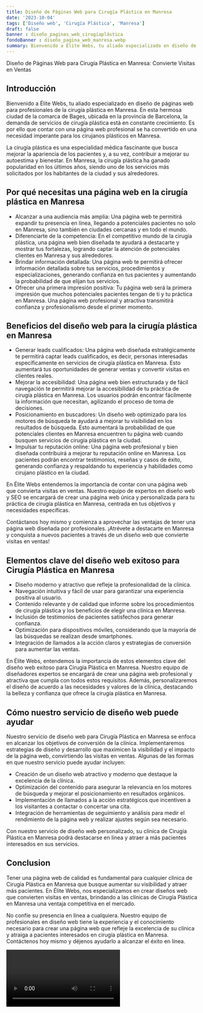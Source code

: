 ```yaml
---
title: Diseño de Páginas Web para Cirugía Plástica en Manresa
date: '2023-10-04'
tags: ['Diseño web', 'Cirugía Plástica', 'Manresa']
draft: false
banner : diseño_paginas_web_cirugíaplástica
fondoBanner : diseño_pagina_web_manresa.webp
summary: Bienvenido a Élite Webs, tu aliado especializado en diseño de páginas web para profesionales de la cirugía plástica en Manresa. En esta hermosa ciudad de la comarca de Bages, ubicada en la provincia de Barcelona, la demanda de servicios de cirugía plástica está en constante crecimiento. Es por ello que contar con una página web profesional se ha convertido en una necesidad imperante para los cirujanos plásticos en Manresa.
---
```


Diseño de Páginas Web para Cirugía Plástica en Manresa: Convierte Visitas en Ventas

## Introducción

Bienvenido a Élite Webs, tu aliado especializado en diseño de páginas web para profesionales de la cirugía plástica en Manresa. En esta hermosa ciudad de la comarca de Bages, ubicada en la provincia de Barcelona, la demanda de servicios de cirugía plástica está en constante crecimiento. Es por ello que contar con una página web profesional se ha convertido en una necesidad imperante para los cirujanos plásticos en Manresa.

La cirugía plástica es una especialidad médica fascinante que busca mejorar la apariencia de los pacientes y, a su vez, contribuir a mejorar su autoestima y bienestar. En Manresa, la cirugía plástica ha ganado popularidad en los últimos años, siendo uno de los servicios más solicitados por los habitantes de la ciudad y sus alrededores.

## Por qué necesitas una página web en la cirugía plástica en Manresa

- Alcanzar a una audiencia más amplia: Una página web te permitirá expandir tu presencia en línea, llegando a potenciales pacientes no solo en Manresa, sino también en ciudades cercanas y en todo el mundo. 
- Diferenciarte de la competencia: En el competitivo mundo de la cirugía plástica, una página web bien diseñada te ayudará a destacarte y mostrar tus fortalezas, logrando captar la atención de potenciales clientes en Manresa y sus alrededores.
- Brindar información detallada: Una página web te permitirá ofrecer información detallada sobre tus servicios, procedimientos y especializaciones, generando confianza en tus pacientes y aumentando la probabilidad de que elijan tus servicios.
- Ofrecer una primera impresión positiva: Tu página web será la primera impresión que muchos potenciales pacientes tengan de ti y tu práctica en Manresa. Una página web profesional y atractiva transmitirá confianza y profesionalismo desde el primer momento.

## Beneficios del diseño web para la cirugía plástica en Manresa

- Generar leads cualificados: Una página web diseñada estratégicamente te permitirá captar leads cualificados, es decir, personas interesadas específicamente en servicios de cirugía plástica en Manresa. Esto aumentará tus oportunidades de generar ventas y convertir visitas en clientes reales.
- Mejorar la accesibilidad: Una página web bien estructurada y de fácil navegación te permitirá mejorar la accesibilidad de tu práctica de cirugía plástica en Manresa. Los usuarios podrán encontrar fácilmente la información que necesitan, agilizando el proceso de toma de decisiones.
- Posicionamiento en buscadores: Un diseño web optimizado para los motores de búsqueda te ayudará a mejorar tu visibilidad en los resultados de búsqueda. Esto aumentará la probabilidad de que potenciales clientes en Manresa encuentren tu página web cuando busquen servicios de cirugía plástica en la ciudad.
- Impulsar tu reputación online: Una página web profesional y bien diseñada contribuirá a mejorar tu reputación online en Manresa. Los pacientes podrán encontrar testimonios, reseñas y casos de éxito, generando confianza y respaldando tu experiencia y habilidades como cirujano plástico en la ciudad.

En Élite Webs entendemos la importancia de contar con una página web que convierta visitas en ventas. Nuestro equipo de expertos en diseño web y SEO se encargará de crear una página web única y personalizada para tu práctica de cirugía plástica en Manresa, centrada en tus objetivos y necesidades específicas.

Contáctanos hoy mismo y comienza a aprovechar las ventajas de tener una página web diseñada por profesionales. ¡Atrévete a destacarte en Manresa y conquista a nuevos pacientes a través de un diseño web que convierte visitas en ventas!

<GifSeo />

<Cta />

## Elementos clave del diseño web exitoso para Cirugía Plástica en Manresa

- Diseño moderno y atractivo que refleje la profesionalidad de la clínica.
- Navegación intuitiva y fácil de usar para garantizar una experiencia positiva al usuario.
- Contenido relevante y de calidad que informe sobre los procedimientos de cirugía plástica y los beneficios de elegir una clínica en Manresa.
- Inclusión de testimonios de pacientes satisfechos para generar confianza.
- Optimización para dispositivos móviles, considerando que la mayoría de las búsquedas se realizan desde smartphones.
- Integración de llamados a la acción claros y estrategias de conversión para aumentar las ventas.

En Élite Webs, entendemos la importancia de estos elementos clave del diseño web exitoso para Cirugía Plástica en Manresa. Nuestro equipo de diseñadores expertos se encargará de crear una página web profesional y atractiva que cumpla con todos estos requisitos. Además, personalizaremos el diseño de acuerdo a las necesidades y valores de la clínica, destacando la belleza y confianza que ofrece la cirugía plástica en Manresa.

## Cómo nuestro servicio de diseño web puede ayudar

Nuestro servicio de diseño web para Cirugía Plástica en Manresa se enfoca en alcanzar los objetivos de conversión de la clínica. Implementaremos estrategias de diseño y desarrollo que maximicen la visibilidad y el impacto de la página web, convirtiendo las visitas en ventas. Algunas de las formas en que nuestro servicio puede ayudar incluyen:

- Creación de un diseño web atractivo y moderno que destaque la excelencia de la clínica.
- Optimización del contenido para asegurar la relevancia en los motores de búsqueda y mejorar el posicionamiento en resultados orgánicos.
- Implementación de llamados a la acción estratégicos que incentiven a los visitantes a contactar o concertar una cita.
- Integración de herramientas de seguimiento y análisis para medir el rendimiento de la página web y realizar ajustes según sea necesario.

Con nuestro servicio de diseño web personalizado, su clínica de Cirugía Plástica en Manresa podrá destacarse en línea y atraer a más pacientes interesados en sus servicios.

## Conclusion

Tener una página web de calidad es fundamental para cualquier clínica de Cirugía Plástica en Manresa que busque aumentar su visibilidad y atraer más pacientes. En Élite Webs, nos especializamos en crear diseños web que convierten visitas en ventas, brindando a las clínicas de Cirugía Plástica en Manresa una ventaja competitiva en el mercado.

No confíe su presencia en línea a cualquiera. Nuestro equipo de profesionales en diseño web tiene la experiencia y el conocimiento necesario para crear una página web que refleje la excelencia de su clínica y atraiga a pacientes interesados en cirugía plástica en Manresa. Contáctenos hoy mismo y déjenos ayudarlo a alcanzar el éxito en línea.

<Video />

<CtaBot job='Cirugía Plástica' city='Manresa'/>

<Gmaps query='Manresa+españa+maps' />